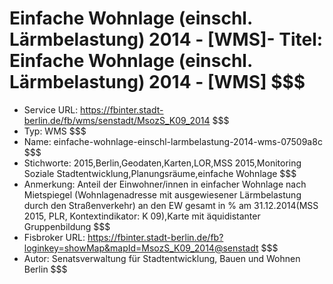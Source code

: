 # Einfache Wohnlage (einschl. Lärmbelastung) 2014 - [WMS]- Titel: Einfache Wohnlage (einschl. Lärmbelastung) 2014 - [WMS] $$$
- Service URL: https://fbinter.stadt-berlin.de/fb/wms/senstadt/MsozS_K09_2014 $$$
- Typ: WMS $$$
- Name: einfache-wohnlage-einschl-larmbelastung-2014-wms-07509a8c $$$
- Stichworte: 2015,Berlin,Geodaten,Karten,LOR,MSS 2015,Monitoring Soziale Stadtentwicklung,Planungsräume,einfache Wohnlage $$$
- Anmerkung: Anteil der Einwohner/innen in einfacher Wohnlage nach Mietspiegel (Wohnlagenadresse mit ausgewiesener Lärmbelastung durch den Straßenverkehr) an den EW gesamt in % am 31.12.2014(MSS 2015, PLR, Kontextindikator: K 09),Karte mit äquidistanter Gruppenbildung $$$
- Fisbroker URL: https://fbinter.stadt-berlin.de/fb?loginkey=showMap&mapId=MsozS_K09_2014@senstadt $$$
- Autor: Senatsverwaltung für Stadtentwicklung, Bauen und Wohnen Berlin $$$
